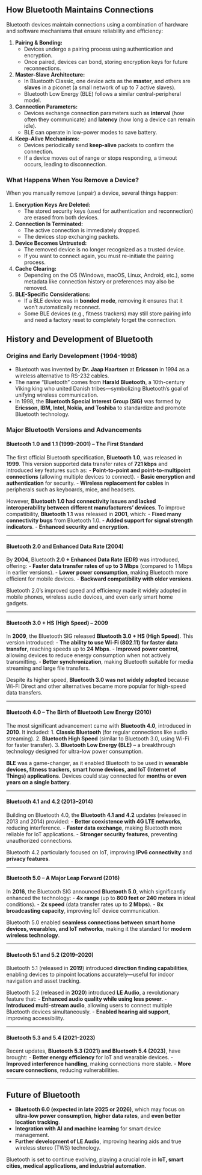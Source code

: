 ## How Bluetooth Maintains Connections
Bluetooth devices maintain connections using a combination of hardware and software mechanisms that ensure reliability and efficiency:

1. **Pairing & Bonding:**
   - Devices undergo a pairing process using authentication and encryption.
   - Once paired, devices can bond, storing encryption keys for future reconnections.

2. **Master-Slave Architecture:**
   - In Bluetooth Classic, one device acts as the **master**, and others are **slaves** in a piconet (a small network of up to 7 active slaves).
   - Bluetooth Low Energy (BLE) follows a similar central-peripheral model.

3. **Connection Parameters:**
   - Devices exchange connection parameters such as **interval** (how often they communicate) and **latency** (how long a device can remain idle).
   - BLE can operate in low-power modes to save battery.

4. **Keep-Alive Mechanisms:**
   - Devices periodically send **keep-alive** packets to confirm the connection.
   - If a device moves out of range or stops responding, a timeout occurs, leading to disconnection.

### What Happens When You Remove a Device?
When you manually remove (unpair) a device, several things happen:

1. **Encryption Keys Are Deleted:**
   - The stored security keys (used for authentication and reconnection) are erased from both devices.

2. **Connection Is Terminated:**
   - The active connection is immediately dropped.
   - The devices stop exchanging packets.

3. **Device Becomes Untrusted:**
   - The removed device is no longer recognized as a trusted device.
   - If you want to connect again, you must re-initiate the pairing process.

4. **Cache Clearing:**
   - Depending on the OS (Windows, macOS, Linux, Android, etc.), some metadata like connection history or preferences may also be removed.

5. **BLE-Specific Considerations:**
   - If a BLE device was in **bonded mode**, removing it ensures that it won’t automatically reconnect.
   - Some BLE devices (e.g., fitness trackers) may still store pairing info and need a factory reset to completely forget the connection.

## History and Development of Bluetooth

### Origins and Early Development (1994-1998)
- Bluetooth was invented by **Dr. Jaap Haartsen** at **Ericsson** in 1994 as a wireless alternative to RS-232 cables.  
- The name "Bluetooth" comes from **Harald Bluetooth**, a 10th-century Viking king who united Danish tribes—symbolizing Bluetooth's goal of unifying wireless communication.  
- In 1998, the **Bluetooth Special Interest Group (SIG)** was formed by **Ericsson, IBM, Intel, Nokia, and Toshiba** to standardize and promote Bluetooth technology.  

### Major Bluetooth Versions and Advancements

#### Bluetooth 1.0 and 1.1 (1999–2001) – The First Standard
The first official Bluetooth specification, **Bluetooth 1.0**, was released in **1999**. This version supported data transfer rates of **721 kbps** and introduced key features such as:
- **Point-to-point and point-to-multipoint connections** (allowing multiple devices to connect).
- **Basic encryption and authentication** for security.
- **Wireless replacement for cables** in peripherals such as keyboards, mice, and headsets.

However, **Bluetooth 1.0 had connectivity issues and lacked interoperability between different manufacturers' devices**. To improve compatibility, **Bluetooth 1.1** was released in **2001**, which:
- **Fixed many connectivity bugs** from Bluetooth 1.0.
- **Added support for signal strength indicators**.
- **Enhanced security and encryption**.

---

#### Bluetooth 2.0 and Enhanced Data Rate (2004)
By **2004**, Bluetooth **2.0 + Enhanced Data Rate (EDR)** was introduced, offering:
- **Faster data transfer rates of up to 3 Mbps** (compared to 1 Mbps in earlier versions).
- **Lower power consumption**, making Bluetooth more efficient for mobile devices.
- **Backward compatibility with older versions**.

Bluetooth 2.0’s improved speed and efficiency made it widely adopted in mobile phones, wireless audio devices, and even early smart home gadgets.

---

#### Bluetooth 3.0 + HS (High Speed) – 2009
In **2009**, the Bluetooth SIG released **Bluetooth 3.0 + HS (High Speed)**. This version introduced:
- **The ability to use Wi-Fi (802.11) for faster data transfer**, reaching speeds up to **24 Mbps**.
- **Improved power control**, allowing devices to reduce energy consumption when not actively transmitting.
- **Better synchronization**, making Bluetooth suitable for media streaming and large file transfers.

Despite its higher speed, **Bluetooth 3.0 was not widely adopted** because Wi-Fi Direct and other alternatives became more popular for high-speed data transfers.

---

#### Bluetooth 4.0 – The Birth of Bluetooth Low Energy (2010)
The most significant advancement came with **Bluetooth 4.0**, introduced in **2010**. It included:
1. **Classic Bluetooth** (for regular connections like audio streaming).
2. **Bluetooth High Speed** (similar to Bluetooth 3.0, using Wi-Fi for faster transfer).
3. **Bluetooth Low Energy (BLE)** – a breakthrough technology designed for ultra-low power consumption.

**BLE** was a game-changer, as it enabled Bluetooth to be used in **wearable devices, fitness trackers, smart home devices, and IoT (Internet of Things) applications**. Devices could stay connected for **months or even years on a single battery**.

---

#### Bluetooth 4.1 and 4.2 (2013–2014)
Building on Bluetooth 4.0, the **Bluetooth 4.1 and 4.2** updates (released in 2013 and 2014) provided:
- **Better coexistence with 4G LTE networks**, reducing interference.
- **Faster data exchange**, making Bluetooth more reliable for IoT applications.
- **Stronger security features**, preventing unauthorized connections.

Bluetooth 4.2 particularly focused on IoT, improving **IPv6 connectivity** and **privacy features**.

---

#### Bluetooth 5.0 – A Major Leap Forward (2016)
In **2016**, the Bluetooth SIG announced **Bluetooth 5.0**, which significantly enhanced the technology:
- **4x range** (up to **800 feet or 240 meters** in ideal conditions).
- **2x speed** (data transfer rates up to **2 Mbps**).
- **8x broadcasting capacity**, improving IoT device communication.

Bluetooth 5.0 enabled **seamless connections between smart home devices, wearables, and IoT networks**, making it the standard for **modern wireless technology**.

---

#### Bluetooth 5.1 and 5.2 (2019–2020)
Bluetooth 5.1 (released in **2019**) introduced **direction finding capabilities**, enabling devices to pinpoint locations accurately—useful for indoor navigation and asset tracking.

Bluetooth 5.2 (released in **2020**) introduced **LE Audio**, a revolutionary feature that:
- **Enhanced audio quality while using less power**.
- **Introduced multi-stream audio**, allowing users to connect multiple Bluetooth devices simultaneously.
- **Enabled hearing aid support**, improving accessibility.

---

#### Bluetooth 5.3 and 5.4 (2021–2023)
Recent updates, **Bluetooth 5.3 (2021) and Bluetooth 5.4 (2023)**, have brought:
- **Better energy efficiency** for IoT and wearable devices.
- **Improved interference handling**, making connections more stable.
- **More secure connections**, reducing vulnerabilities.

---

## Future of Bluetooth
- **Bluetooth 6.0 (expected in late 2025 or 2026)**, which may focus on **ultra-low power consumption**, **higher data rates**, and **even better location tracking**.
- **Integration with AI and machine learning** for smart device management.
- **Further development of LE Audio**, improving hearing aids and true wireless stereo (TWS) technology.

Bluetooth is set to continue evolving, playing a crucial role in **IoT, smart cities, medical applications, and industrial automation**.
